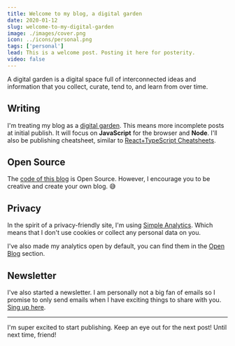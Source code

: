 ```yaml
---
title: Welcome to my blog, a digital garden
date: 2020-01-12
slug: welcome-to-my-digital-garden
image: ./images/cover.png
icon: ../icons/personal.png
tags: ['personal']
lead: This is a welcome post. Posting it here for posterity.
video: false
---
```


A digital garden is a digital space full of interconnected ideas and information that you collect, curate, tend to, and learn from over time.

## Writing

I'm treating my blog as a [digital garden](https://joelhooks.com/digital-garden). This means more incomplete posts at initial publish. It will focus on **JavaScript** for the browser and **Node**. I'll also be publishing cheatsheet, similar to [React+TypeScript Cheatsheets](https://github.com/typescript-cheatsheets/react-typescript-cheatsheet-es).

## Open Source

The [code of this blog](https://github.com/laurosilvacom/laurosilva.com) is Open Source. However, I encourage you to be creative and create your own blog. 😅

## Privacy

In the spirit of a privacy-friendly site, I'm using [Simple Analytics](https://referral.simpleanalytics.com/lauro). Which means that I don't use cookies or collect any personal data on you.

I've also made my analytics open by default, you can find them in the [Open Blog](/open-blog/) section.

## Newsletter

I've also started a newsletter. I am personally not a big fan of emails so I promise to only send emails when I have exciting things to share with you. [Sing up here](/newsletter).

---

I'm super excited to start publishing. Keep an eye out for the next post! Until next time, friend!
